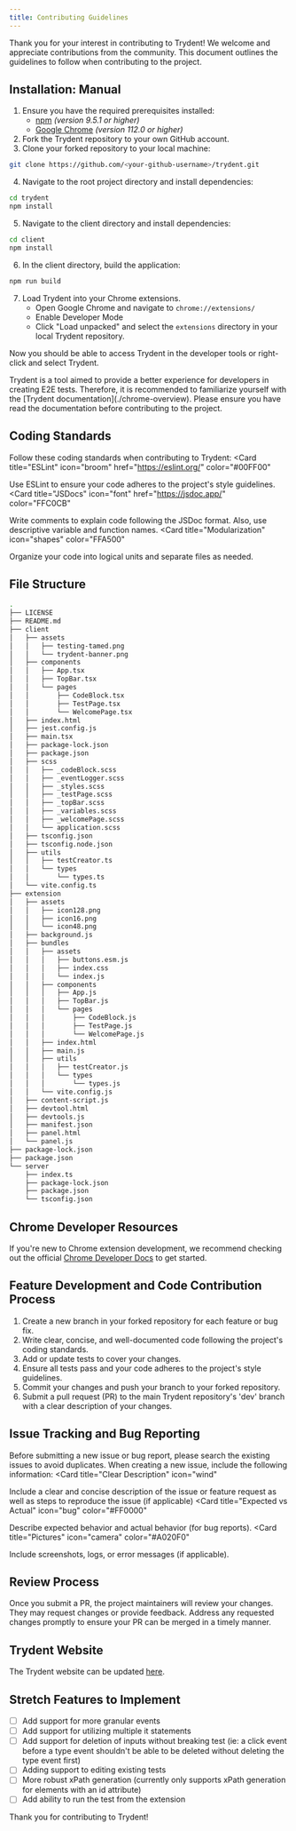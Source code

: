 ```yaml
---
title: Contributing Guidelines
---
```


Thank you for your interest in contributing to Trydent! We welcome and appreciate contributions from the community. This document outlines the guidelines to follow when contributing to the project.


## Installation: Manual
1. Ensure you have the required prerequisites installed:
    - [npm](https://www.npmjs.com/) *(version 9.5.1 or higher)*
    - [Google Chrome](https://www.google.com/chrome/) *(version 112.0 or higher)*
2. Fork the Trydent repository to your own GitHub account.
3. Clone your forked repository to your local machine:
```bash
git clone https://github.com/<your-github-username>/trydent.git
```
4. Navigate to the root project directory and install dependencies:
```bash
cd trydent
npm install
```
5. Navigate to the client directory and install dependencies:
```bash
cd client
npm install
```
6. In the client directory, build the application:
```bash
npm run build
```
7. Load Trydent into your Chrome extensions.
    - Open Google Chrome and navigate to `chrome://extensions/`
    - Enable Developer Mode
    - Click "Load unpacked" and select the `extensions` directory in your local Trydent repository.  

Now you should be able to access Trydent in the developer tools or right-click and select Trydent.

<Tip>
Trydent is a tool aimed to provide a better experience for developers in creating E2E tests.   
Therefore, it is recommended to familiarize yourself with the [Trydent documentation](./chrome-overview).  
Please ensure you have read the documentation before contributing to the project.
</Tip>

## Coding Standards

Follow these coding standards when contributing to Trydent:
<CardGroup cols={3}>
  <Card
    title="ESLint"
    icon="broom"
    href="https://eslint.org/"
    color="#00FF00"
  >
  Use ESLint to ensure your code adheres to the project's style guidelines.
  </Card>
  <Card
    title="JSDocs"
    icon="font"
    href="https://jsdoc.app/"
    color="FFC0CB"
  >
  Write comments to explain code following the JSDoc format. Also, use descriptive variable and function names.
  </Card>
  <Card
    title="Modularization"
    icon="shapes"
    color="FFA500"
  >
  Organize your code into logical units and separate files as needed.
  </Card>
</CardGroup>

## File Structure
```bash
.
├── LICENSE
├── README.md
├── client
│   ├── assets
│   │   ├── testing-tamed.png
│   │   └── trydent-banner.png
│   ├── components
│   │   ├── App.tsx
│   │   ├── TopBar.tsx
│   │   └── pages
│   │       ├── CodeBlock.tsx
│   │       ├── TestPage.tsx
│   │       └── WelcomePage.tsx
│   ├── index.html
│   ├── jest.config.js
│   ├── main.tsx
│   ├── package-lock.json
│   ├── package.json
│   ├── scss
│   │   ├── _codeBlock.scss
│   │   ├── _eventLogger.scss
│   │   ├── _styles.scss
│   │   ├── _testPage.scss
│   │   ├── _topBar.scss
│   │   ├── _variables.scss
│   │   ├── _welcomePage.scss
│   │   └── application.scss
│   ├── tsconfig.json
│   ├── tsconfig.node.json
│   ├── utils
│   │   ├── testCreator.ts
│   │   └── types
│   │       └── types.ts
│   └── vite.config.ts
├── extension
│   ├── assets
│   │   ├── icon128.png
│   │   ├── icon16.png
│   │   └── icon48.png
│   ├── background.js
│   ├── bundles
│   │   ├── assets
│   │   │   ├── buttons.esm.js
│   │   │   ├── index.css
│   │   │   └── index.js
│   │   ├── components
│   │   │   ├── App.js
│   │   │   ├── TopBar.js
│   │   │   └── pages
│   │   │       ├── CodeBlock.js
│   │   │       ├── TestPage.js
│   │   │       └── WelcomePage.js
│   │   ├── index.html
│   │   ├── main.js
│   │   ├── utils
│   │   │   ├── testCreator.js
│   │   │   └── types
│   │   │       └── types.js
│   │   └── vite.config.js
│   ├── content-script.js
│   ├── devtool.html
│   ├── devtools.js
│   ├── manifest.json
│   ├── panel.html
│   └── panel.js
├── package-lock.json
├── package.json
└── server
    ├── index.ts
    ├── package-lock.json
    ├── package.json
    └── tsconfig.json
```

## Chrome Developer Resources
If you're new to Chrome extension development, we recommend checking out the official [Chrome Developer Docs](https://developer.chrome.com/) to get started.

## Feature Development and Code Contribution Process
1. Create a new branch in your forked repository for each feature or bug fix.
2. Write clear, concise, and well-documented code following the project's coding standards.
3. Add or update tests to cover your changes.
4. Ensure all tests pass and your code adheres to the project's style guidelines.
5. Commit your changes and push your branch to your forked repository.
6. Submit a pull request (PR) to the main Trydent repository's 'dev' branch with a clear description of your changes.


## Issue Tracking and Bug Reporting

Before submitting a new issue or bug report, please search the existing issues to avoid duplicates. When creating a new issue, include the following information:
<CardGroup cols={3}>
  <Card
    title="Clear Description"
    icon="wind"
  >
  Include a clear and concise description of the issue or feature request as well as steps to reproduce the issue (if applicable)
  </Card>
  <Card
    title="Expected vs Actual"
    icon="bug"
    color="#FF0000"
  >
  Describe expected behavior and actual behavior (for bug reports).
  </Card>
  <Card
    title="Pictures"
    icon="camera"
    color="#A020F0"
  >
  Include screenshots, logs, or error messages (if applicable).
  </Card>
</CardGroup>

## Review Process

Once you submit a PR, the project maintainers will review your changes. They may request changes or provide feedback. Address any requested changes promptly to ensure your PR can be merged in a timely manner.

## Trydent Website
The Trydent website can be updated [here](https://github.com/oslabs-beta/trydent-splash-page).

## Stretch Features to Implement
- [ ] Add support for more granular events
- [ ] Add support for utilizing multiple it statements
- [ ] Add support for deletion of inputs without breaking test (ie: a click event before a type event shouldn't be able to be deleted without deleting the type event first)
- [ ] Adding support to editing existing tests
- [ ] More robust xPath generation (currently only supports xPath generation for elements with an id attribute)
- [ ] Add ability to run the test from the extension

Thank you for contributing to Trydent!